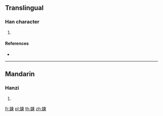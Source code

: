 {{character info/new}}
==Translingual==

===Han character===
{{Han char|rn=167|rad=金|as=07|sn=15|four=85196|canj=CDL}}

# {{defn|Han|sort=金07}}

====References====
* {{Han ref|kx=1307.010|dkj=40444|dj=1809.080|hdz=64205.020|uh=92C9|ud=37577|bh=E879|bd=59513}}

----

==Mandarin==

===Hanzi===
{{cmn-hanzi|pin=[[sù]] ([[su4]])|wg=su<sup>4</sup>}}

# {{defn|lang=cmn|sort=金07}}

[[fr:鋉]]
[[pl:鋉]]
[[th:鋉]]
[[zh:鋉]]